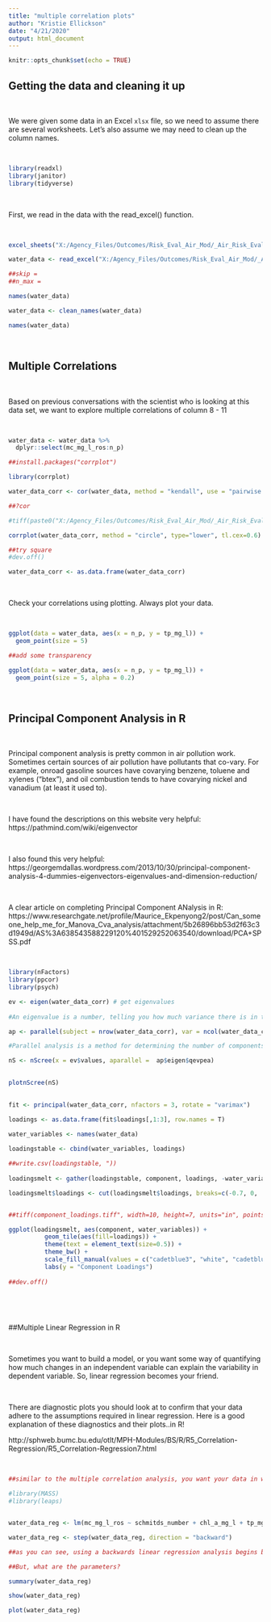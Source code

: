 ---
title: "multiple correlation plots"
author: "Kristie Ellickson"
date: "4/21/2020"
output: html_document
---

```{r setup, include=FALSE}
knitr::opts_chunk$set(echo = TRUE)
```

## Getting the data and cleaning it up

<br>

We were given some data in an Excel `xlsx` file, so we need to assume there are several worksheets. Let's also assume we may need to clean up the column names.

<br>

```{r getpackages}

library(readxl)
library(janitor)
library(tidyverse)

```

<br>

First, we read in the data with the read_excel() function.

<br>

```{r get data}

excel_sheets("X:/Agency_Files/Outcomes/Risk_Eval_Air_Mod/_Air_Risk_Evaluation/R/R_Camp/TidyTuesday/multiple_correlation_viz/Algae Toxin Analysis for R.xlsx")

water_data <- read_excel("X:/Agency_Files/Outcomes/Risk_Eval_Air_Mod/_Air_Risk_Evaluation/R/R_Camp/TidyTuesday/multiple_correlation_viz/Algae Toxin Analysis for R.xlsx", sheet = "Clean Sheet")

##skip = 
##n_max = 

names(water_data)

water_data <- clean_names(water_data)

names(water_data)

```

<br>

## Multiple Correlations

<br>

Based on previous conversations with the scientist who is looking at this data set, we want to explore multiple correlations of column 8 - 11

<br>

```{r multiple correlations}

water_data <- water_data %>%
  dplyr::select(mc_mg_l_ros:n_p)

##install.packages("corrplot")

library(corrplot)

water_data_corr <- cor(water_data, method = "kendall", use = "pairwise.complete.obs")

##?cor

#tiff(paste0("X:/Agency_Files/Outcomes/Risk_Eval_Air_Mod/_Air_Risk_Evaluation/R/R_Camp/TidyTuesday/multiple_correlation_viz/water_data_corrplot.tiff"), width=10, height=7, units="in", pointsize=12, res=100, type=c("cairo")) 

corrplot(water_data_corr, method = "circle", type="lower", tl.cex=0.6) #plot matrix

##try square
#dev.off()

water_data_corr <- as.data.frame(water_data_corr)

```

<br>

Check your correlations using plotting. Always plot your data.

<br>


```{r scatter}

ggplot(data = water_data, aes(x = n_p, y = tp_mg_l)) +
  geom_point(size = 5)

##add some transparency

ggplot(data = water_data, aes(x = n_p, y = tp_mg_l)) +
  geom_point(size = 5, alpha = 0.2)


```

<br>

## Principal Component Analysis in R

<br>

Principal component analysis is pretty common in air pollution work. Sometimes certain sources of air pollution have pollutants that co-vary. For example, onroad gasoline sources have covarying benzene, toluene and xylenes ("btex"), and oil combustion tends to have covarying nickel and vanadium (at least it used to).

<br>

I have found the descriptions on this website very helpful: https://pathmind.com/wiki/eigenvector

<br>

I also found this very helpful:
https://georgemdallas.wordpress.com/2013/10/30/principal-component-analysis-4-dummies-eigenvectors-eigenvalues-and-dimension-reduction/


<br>

A clear article on completing Principal Component ANalysis in R: https://www.researchgate.net/profile/Maurice_Ekpenyong2/post/Can_someone_help_me_for_Manova_Cva_analysis/attachment/5b26896bb53d2f63c3d1949d/AS%3A638543588229120%401529252063540/download/PCA+SPSS.pdf

<br>

```{r pca}

library(nFactors)
library(ppcor)
library(psych)

ev <- eigen(water_data_corr) # get eigenvalues
 
#An eigenvalue is a number, telling you how much variance there is in the data in that direction, in the example above the eigenvalue is a number telling us how spread out the data is on the line. The eigenvector with the highest eigenvalue is therefore the principal component.

ap <- parallel(subject = nrow(water_data_corr), var = ncol(water_data_corr), rep = 100, cent = .05)

#Parallel analysis is a method for determining the number of components or factors to retain from pca or factor analysis. Essentially, the program works by creating a random dataset with the same numbers of observations and variables as the original data. A correlation matrix is computed from the randomly generated dataset and then eigenvalues of the correlation matrix are computed. When the eigenvalues from the random data are larger then the eigenvalues from the pca or factor analysis you known that the components or factors are mostly random noise.

nS <- nScree(x = ev$values, aparallel =  ap$eigen$qevpea)
        

plotnScree(nS)
        

fit <- principal(water_data_corr, nfactors = 3, rotate = "varimax")

loadings <- as.data.frame(fit$loadings[,1:3], row.names = T)
        
water_variables <- names(water_data)

loadingstable <- cbind(water_variables, loadings)

##write.csv(loadingstable, "))
        
loadingsmelt <- gather(loadingstable, component, loadings, -water_variables)

loadingsmelt$loadings <- cut(loadingsmelt$loadings, breaks=c(-0.7, 0, .7, 1))


##tiff(component_loadings.tiff", width=10, height=7, units="in", pointsize=12, res=100, type=c("cairo")) 

ggplot(loadingsmelt, aes(component, water_variables)) +
          geom_tile(aes(fill=loadings)) +
          theme(text = element_text(size=0.5)) +
          theme_bw() +
          scale_fill_manual(values = c("cadetblue3", "white", "cadetblue4")) +
          labs(y = "Component Loadings")
        
##dev.off()

        
```

<br>

##Multiple Linear Regression in R

<br>

Sometimes you want to build a model, or you want some way of quantifying how much changes in an independent variable can explain the variability in dependent variable. So, linear regression becomes your friend.

<br>

There are diagnostic plots you should look at to confirm that your data adhere to the assumptions required in linear regression. Here is a good explanation of these diagnostics and their plots..in R!

http://sphweb.bumc.bu.edu/otlt/MPH-Modules/BS/R/R5_Correlation-Regression/R5_Correlation-Regression7.html

<br>

```{r linear regression}

##similar to the multiple correlation analysis, you want your data in wide format, like it was provided to us.

#library(MASS)
#library(leaps)


water_data_reg <- lm(mc_mg_l_ros ~ schmitds_number + chl_a_mg_l + tp_mg_l + area_acres + avg_depth_ft + max_depth_ft + temp_c + sc_u_s_cm + tkn_mg_l + n_p, data = water_data)

water_data_reg <- step(water_data_reg, direction = "backward")

##as you can see, using a backwards linear regression analysis begins by running the entire model. The judgement of goodness of fit of the model, in this function, is judged by the Akaike information criterion (AIC). the AIC is an estimator of out-of-sample prediction error. So, the best fit is demonstrated by the lowest AIC.

##But, what are the parameters?

summary(water_data_reg)

show(water_data_reg)

plot(water_data_reg)


```